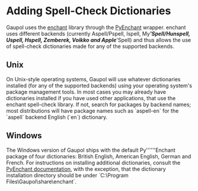 = Adding Spell-Check Dictionaries =

Gaupol uses the [[http://www.abisource.com/projects/enchant/|enchant]] library through the [[http://packages.python.org/pyenchant/|PyEnchant]] wrapper. enchant uses different backends (currently Aspell/Pspell, Ispell, My''''''Spell/Hunspell, Uspell, Hspell, Zemberek, Voikko and Apple''''''Spell) and thus allows the use of spell-check dictionaries made for any of the supported backends.

== Unix ==

On Unix-style operating systems, Gaupol will use whatever dictionaries installed (for any of the supported backends) using your operating system's package management tools. In most cases you may already have dictionaries installed if you have used other applications, that use the enchant spell-check library. If not, search for packages by backend names; most distributions will have package names such as `aspell-en` for the `aspell` backend English (`en`) dictionary.

== Windows ==

The Windows version of Gaupol ships with the default Py''''''Enchant package of four dictionaries: British English, American English, German and French. For instructions on installing additional dictionaries, consult the [[http://packages.python.org/pyenchant/tutorial.html#adding-language-dictionaries|PyEnchant documentation]], with the exception, that the dictionary installation directory should be under `C:\Program Files\Gaupol\share\enchant`.
